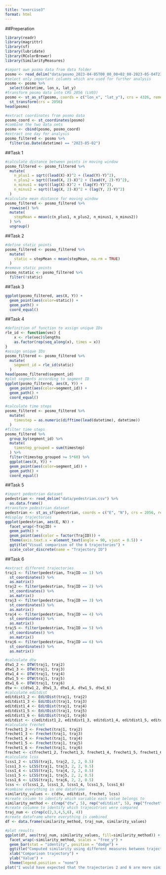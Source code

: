 ```yaml
---
title: "exercise3"
format: html
---
```


##Preperation
```r
library(readr)
library(magrittr)
library(sf)
library(lubridate)
library(RColorBrewer)
library(SimilarityMeasures)
```

```r
#import own posma data from data folder
posmo <- read_delim("data/posmo_2023-04-05T00_00_00+02_00-2023-05-04T23_59_59+02_00.csv")
#select only important columns which are used for further analysis
posmo <- posmo %>%
  select(datetime, lon_x, lat_y)
#transform posmo data into CRS 2056 (LV03)
posmo <- st_as_sf(posmo, coords = c("lon_x", "lat_y"), crs = 4326, remove = FALSE, na.fail = FALSE) %>%
  st_transform(crs = 2056)
head(posmo)
```

```r
#extract coordinates from posmo data
posmo_coord <- st_coordinates(posmo)
#combine the two data sets
posmo <- cbind(posmo, posmo_coord)
#extract one day for analysis
posmo_filtered <- posmo %>%
  filter(as.Date(datetime) == "2023-05-02")
```

##Task 1
```r
#calculate distance between points in moving window
posmo_filtered <- posmo_filtered %>%
  mutate(
    n_plus1 = sqrt((lead(X)-X)^2 + (lead(Y)-Y)^2),
    n_plus2 = sqrt((lead(X, 2)-X)^2 + (lead(Y, 2)-Y)^2),
    n_minus1 = sqrt((lag(X)-X)^2 + (lag(Y)-Y)^2),
    n_minus2 = sqrt((lag(X, 2)-X)^2 + (lag(Y, 2)-Y)^2)
  )
#calculate mean distance for moving window
posmo_filtered <- posmo_filtered %>%
  rowwise() %>%
  mutate(
    stepMean = mean(c(n_plus1, n_plus2, n_minus1, n_minus2))
  ) %>%
  ungroup()
```

##Task 2
```r
#define static points
posmo_filtered <- posmo_filtered %>%
  mutate(
    static = stepMean < mean(stepMean, na.rm = TRUE)
  )
#remove static points
posmo_nstatic <- posmo_filtered %>%
  filter(!static)
```

##Task 3
```r
ggplot(posmo_filtered, aes(X, Y)) +
  geom_point(aes(color=static)) +
  geom_path() +
  coord_equal()
```

##Task 4
```r
#definition of function to assign unique IDs
rle_id <- function(vec) {
    x <- rle(vec)$lengths
    as.factor(rep(seq_along(x), times = x))
}
#assign unique IDs
posmo_filtered <- posmo_filtered %>%
  mutate(
    segment_id = rle_id(static)
  )
head(posmo_filtered$segment_id)
#plot segments according to segment ID
ggplot(posmo_filtered, aes(X, Y)) +
  geom_point(aes(color=segment_id)) +
  geom_path() +
  coord_equal()
```

```r
#calculate time steps
posmo_filtered <- posmo_filtered %>%
  mutate(
    timestep = as.numeric(difftime(lead(datetime), datetime))
  )
#filter time steps
posmo_filtered %>%
  group_by(segment_id) %>%
  mutate(
    timestep_grouped = sum(timestep)
  ) %>%
  filter(timestep_grouped >= 5*60) %>%
  ggplot(aes(X, Y)) +
  geom_point(aes(color=segment_id)) +
  geom_path() +
  coord_equal()
```

##Task 5
```r
#import pedestrian dataset
pedestrian <- read_delim("data/pedestrian.csv") %>%
  as.data.frame()
#transform pedestrian dataset
pedestrian <- st_as_sf(pedestrian, coords = c("E", "N"), crs = 2056, remove = FALSE, na.fail = FALSE)
#display trajectories
ggplot(pedestrian, aes(E, N)) +
  facet_wrap(~TrajID) +
  geom_path() +
  geom_point(aes(color = factor(TrajID))) +
  theme(axis.text.x = element_text(angle = 90, vjust = 0.5)) +
  ggtitle("Visual comparison of the 6 trajectories") + 
  scale_color_discrete(name = "Trajectory ID")
```

##Task 6
```r
#extract different trajectories
traj1 <- filter(pedestrian, TrajID == 1) %>%
  st_coordinates() %>%
  as.matrix()
traj2 <- filter(pedestrian, TrajID == 2) %>%
  st_coordinates() %>%
  as.matrix()
traj3 <- filter(pedestrian, TrajID == 3) %>%
  st_coordinates() %>%
  as.matrix()
traj4 <- filter(pedestrian, TrajID == 4) %>%
  st_coordinates() %>%
  as.matrix()
traj5 <- filter(pedestrian, TrajID == 5) %>%
  st_coordinates() %>%
  as.matrix()
traj6 <- filter(pedestrian, TrajID == 6) %>%
  st_coordinates() %>%
  as.matrix()
```

```r
#calculate dtw
dtw1_2 <- DTW(traj1, traj2)
dtw1_3 <- DTW(traj1, traj3)
dtw1_4 <- DTW(traj1, traj4)
dtw1_5 <- DTW(traj1, traj5)
dtw1_6 <- DTW(traj1, traj6)
dtw <- c(dtw1_2, dtw1_3, dtw1_4, dtw1_5, dtw1_6)
#calculate editdist
editdist1_2 <- EditDist(traj1, traj2)
editdist1_3 <- EditDist(traj1, traj3)
editdist1_4 <- EditDist(traj1, traj4)
editdist1_5 <- EditDist(traj1, traj5)
editdist1_6 <- EditDist(traj1, traj6)
editdist <- c(editdist1_2, editdist1_3, editdist1_4, editdist1_5, editdist1_6)
#calculate frechet
frechet1_2 <- Frechet(traj1, traj2)
frechet1_3 <- Frechet(traj1, traj3)
frechet1_4 <- Frechet(traj1, traj4)
frechet1_5 <- Frechet(traj1, traj5)
frechet1_6 <- Frechet(traj1, traj6)
frechet <- c(frechet1_2, frechet1_3, frechet1_4, frechet1_5, frechet1_6)
#calculate lcss
lcss1_2 <- LCSS(traj1, traj2, 2, 2, 0.5)
lcss1_3 <- LCSS(traj1, traj3, 2, 2, 0.5)
lcss1_4 <- LCSS(traj1, traj4, 2, 2, 0.5)
lcss1_5 <- LCSS(traj1, traj5, 2, 2, 0.5)
lcss1_6 <- LCSS(traj1, traj6, 2, 2, 0.5)
lcss <- c(lcss1_2, lcss1_3, lcss1_4, lcss1_5, lcss1_6)
#combine everything in one dataframe
similarity_values <- c(dtw, editdist, frechet, lcss)
#create column to identify which variable each value belongs to
similarity_method <- c(rep("dtw", 5), rep("editdist", 5), rep("frechet", 5), rep("lcss", 5))
#create columne to identify which trajecotries were compared
traj_num <- c(rep(c(2,3,4,5,6), 4))
#create dataframe where everything is combined
df <- data.frame(similarity_method, traj_num, similarity_values)
```

```r
#plot results
ggplot(df, aes(traj_num, similarity_values, fill=similarity_method)) +
  facet_wrap(~similarity_method, scales = "free_y") +
  geom_bar(stat = "identity", position = "dodge") +
  ggtitle("Computed similarity using different measures between trajectory 1 to all other trajectories") +
  xlab("Comparison trajectory") +
  ylab("Value") +
  theme(legend.position = "none")
plot("I would have expected that the trajectories 2 and 6 are more similar to trajectory 1 than the others. This would be represented with the Fréchet distance as well as with the Dynamic Time Warping.")
```
